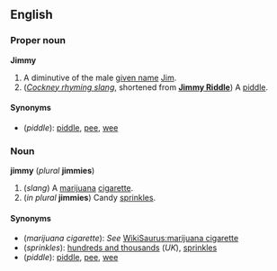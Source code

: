 ==English==
===Proper noun===
'''Jimmy'''

#A diminutive of the male [[given name]] [[Jim]].
#(''[[Cockney rhyming slang]]'', shortened from '''[[Jimmy Riddle]]''') A [[piddle]].

====Synonyms====
*(''piddle''): [[piddle]], [[pee]], [[wee]]

===Noun===
'''jimmy''' (''plural'' '''jimmies''')

#(''slang'') A [[marijuana]] [[cigarette]].
#(''in plural'' '''jimmies''') Candy [[sprinkle]]s.

====Synonyms====
*(''marijuana cigarette''): ''See'' [[WikiSaurus:marijuana cigarette]]
*(''sprinkles''): [[hundreds and thousands]] (''UK''), [[sprinkles]]
*(''piddle''): [[piddle]], [[pee]], [[wee]]
